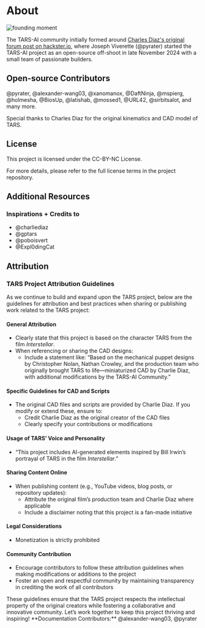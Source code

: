 

# About

<Image src="/founding.png" alt="founding moment" width={646} height={500} />

The TARS-AI community initially formed around [Charles Diaz's original forum post on hackster.io](https://www.hackster.io/charlesdiaz/how-to-build-your-own-replica-of-tars-from-interstellar-224833), where Joseph Viverette (@pyrater) started the TARS-AI project as an open-source off-shoot in late November 2024 with a small team of passionate builders.

## Open-source Contributors
@pyrater, @alexander-wang03, @xanomanox, @DaftNinja, @mspierg, @holmesha, @BiosUp, @latishab, @mossed1, @URL42, @sirbitsalot, and many more.

Special thanks to Charles Diaz for the original kinematics and CAD model of TARS. 

## License

This project is licensed under the CC-BY-NC License.

<Callout type="info" emoji="📜">
  For more details, please refer to the full license terms in the project repository.
</Callout>

## Additional Resources

### Inspirations + Credits to
- @charliediaz
- @gptars
- @poboisvert
- @Expl0dingCat

## Attribution

### TARS Project Attribution Guidelines

As we continue to build and expand upon the TARS project, below are the guidelines for attribution and best practices when sharing or publishing work related to the TARS project:

#### General Attribution
- Clearly state that this project is based on the character TARS from the film *Interstellar*.
- When referencing or sharing the CAD designs:
  - Include a statement like: “Based on the mechanical puppet designs by Christopher Nolan, Nathan Crowley, and the production team who originally brought TARS to life—miniaturized CAD by Charlie Diaz, with additional modifications by the TARS-AI Community.”

#### Specific Guidelines for CAD and Scripts
- The original CAD files and scripts are provided by Charlie Diaz. If you modify or extend these, ensure to:
  - Credit Charlie Diaz as the original creator of the CAD files
  - Clearly specify your contributions or modifications

#### Usage of TARS’ Voice and Personality
- “This project includes AI-generated elements inspired by Bill Irwin’s portrayal of TARS in the film *Interstellar*.”

#### Sharing Content Online
- When publishing content (e.g., YouTube videos, blog posts, or repository updates):
  - Attribute the original film’s production team and Charlie Diaz where applicable
  - Include a disclaimer noting that this project is a fan-made initiative

#### Legal Considerations
- Monetization is strictly prohibited

#### Community Contribution
- Encourage contributors to follow these attribution guidelines when making modifications or additions to the project
- Foster an open and respectful community by maintaining transparency in crediting the work of all contributors

<Callout type="default" emoji="🤝">
  These guidelines ensure that the TARS project respects the intellectual property of the original creators while fostering a collaborative and innovative community. Let’s work together to keep this project thriving and inspiring!
</Callout>

<Callout type="default" emoji="👉">
  **Documentation Contributors:** @alexander-wang03, @pyrater
</Callout>
